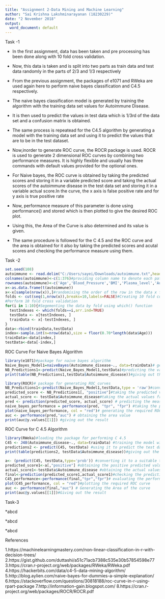 ---
title: "Assignment 2-Data Mining and Machine Learning"
author: "Sai Krishna Lakshminarayanan (18230229)"
date: "2 November 2018"
output:
  word_document: default
---

Task -1

* In the first assignment, data has been taken and pre processing has been done along with 10 fold cross validation.

* Now, this data is taken and is split into two parts as train data and test data randomly in the parts of 2/3 and 1/3 respectively

* From the previous assignment, the packages of e1071 and RWeka are used again here to perform naive bayes classification and C4.5 respectively.

* The naive bayes classification model is generated by training the algorithm with the training data set values for Autoimmune Disease.

* It is then used to predict the values in test data which  is 1/3rd of the data set and a confusion matrix is obtained.

* The same process is repeatead for the C4.5 algorithm by generating a model with the training data set and using it to predict the values that are to be in the test dataset.

* Now,inorder to generate ROC curve, the ROCR package is used. ROCR is used to generate 2 dimensional ROC curves by combining two performance measures. It is highly flexible and usually has three commands with default values provided for the optional ones.

* For Naive bayes, the ROC curve is obtained by taking the predicted scores and storing it in a variable predicted score and taking the actual scores of the autoimmune disease in the test data set and storing it in a variable actual score.In the curve, the x axis is false positive rate and for y axis is true positive rate

* Now, performance measure of this parameter is done using performance() and stored which is then plotted to give the desired ROC plot.

* Using this, the Area of the Curve is also determined and its value is given.

* The same procedure is followed for the C 4.5 and the ROC curve and the area is obtained for it also by taking the predicted scores and acutal scores and checking the performance measure using them.

Task -2

```{r}
set.seed(108)
autoimmune <- read.delim("C:/Users/sayei/Downloads/autoimmune.txt",header = F)#importing the given data and giving Header as False so that age row values are not taken as column names
colnames(autoimmune)<-c(1:376)#providing column name to denote each patient from 1 to 376
rownames(autoimmune)<-c('Age','Blood_Pressure','BMI','Plasma_level','Autoimmune_disease','Adeverse_events','Drug_in_serum','Liver_function','Activity_test','Secondary_text')#providing the details as given in the assignment question
x<-as.data.frame(t(autoimmune))
x<-x[sample(nrow(x)),]#randomising the order of the row in the data x for better testing reasons 
folds <- cut(seq(1,nrow(x)),breaks=10,labels=FALSE)#Creating 10 fold command 
#Perform 10 fold cross validation
for(i in 1:10){#Segementing the data by fold using which() function
  testIndexes <- which(folds==i,arr.ind=TRUE)
  testData <- x[testIndexes, ]
  trainData <- x[-testIndexes, ]
}
data<-rbind(trainData,testData)
index<-sample.int(n=nrow(data),size = floor(0.70*length(data$Age)))
trainData<-data[index,]
testData<-data[-index,]

```

ROC Curve For Naive Bayes Algorithm
```{r}
library(e1071)#package for naive bayes algorithm
Naive_Bayes_Model1=naiveBayes(Autoimmune_disease~., data=trainData)# generating a training model for the algorithm
NB_Predictions1<-predict(Naive_Bayes_Model1,testData)#predicting the values for the test data
print(table(NB_Predictions1,testData$Autoimmune_disease))#giving out the confusion matrix for the test case
```

```{r}
library(ROCR)# package for generating ROC curves
NB_Predictions1<-predict(Naive_Bayes_Model1,testData,type = 'raw')#converting to suitable type
predicted_score <- NB_Predictions1[, "positive"]#taking the predicted value forpositive ones
actual_score <- testData$Autoimmune_disease#taking the actual values from the test data
pred <- prediction(predicted_score, actual_score) # predicting the measures
naive_bayes_performance = performance(pred, "tpr", "fpr") #taking the performance measure for naive bayes
plot(naive_bayes_performance, col = "red")# generating the required ROC curve
auc <- performance(pred,"auc") # obtaining the area value
print(auc@y.values[[1]]) #giving out the result

```
ROC Curve for C 4.5 Algorithm
```{r}
library(RWeka)#loading the package for performing C 4.5
C45 <- J48(Autoimmune_disease~., data=trainData) #training the model with the train data values 
predictions2 <- predict(C45, testData) #using it to predict the test data value
print(table(predictions2, testData$Autoimmune_disease))#giving out the final result
```

```{r}
a<- (predict(C45, testData,type='prob')) #converting it to a suitable type for execution
predicted_score1<-a[,"positive"] #obtaining the positive predicted values
actual_score1<-testData$Autoimmune_disease #obtaining the actual values in the test data
final<-prediction(predicted_score1,actual_score1)#checking the prediction that has been done by comparing the measures
C45_performance<-performance(final,"tpr","fpr")# evaluating the performance of the C 4.5 algorithm  
plot(C45_performance, col = "red")#plotting the required ROC curve
auc <- performance(final,"auc") # Generating the Area of the curve
print(auc@y.values[[1]])#Giving out the result
```

Task-3

*abcd

*abcd

*abcd


References

1.https://machinelearningmastery.com/non-linear-classification-in-r-with-decision-trees/
2.https://gist.github.com/duttashi/a51c71acb7388c535e30b57854598e77
3.https://cran.r-project.org/web/packages/RWeka/RWeka.pdf
4.https://hackerbits.com/data/c4-5-data-mining-algorithm/
5.http://blog.aylien.com/naive-bayes-for-dummies-a-simple-explanation/
6.https://stackoverflow.com/questions/30818188/roc-curve-in-r-using-rpart-package
7.http://information-gain.blogspot.com/
8.https://cran.r-project.org/web/packages/ROCR/ROCR.pdf
